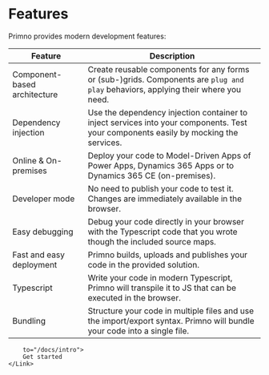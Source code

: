 
# Features

Primno provides modern development features:

| Feature | Description |
| ------- | ----------- |
| Component-based architecture | Create reusable components for any forms or (sub-)grids. Components are `plug and play` behaviors, applying their where you need.
| Dependency injection | Use the dependency injection container to inject services into your components. Test your components easily by mocking the services. |
| Online & On-premises | Deploy your code to Model-Driven Apps of Power Apps, Dynamics 365 Apps or to Dynamics 365 CE (on-premises). |
| Developer mode | No need to publish your code to test it. Changes are immediately available in the browser. |
| Easy debugging | Debug your code directly in your browser with the Typescript code that you wrote though the included source maps. |
| Fast and easy deployment | Primno builds, uploads and publishes your code in the provided solution. |
| Typescript | Write your code in modern Typescript, Primno will transpile it to JS that can be executed in the browser. |
| Bundling | Structure your code in multiple files and use the import/export syntax. Primno will bundle your code into a single file. |

<p style={{ textAlign: "center" }}>
    <Link
        className={clsx("button button--secondary button--lg", styles.button, styles.button_getstarted)}
        
        to="/docs/intro">
        Get started
    </Link>
</p>